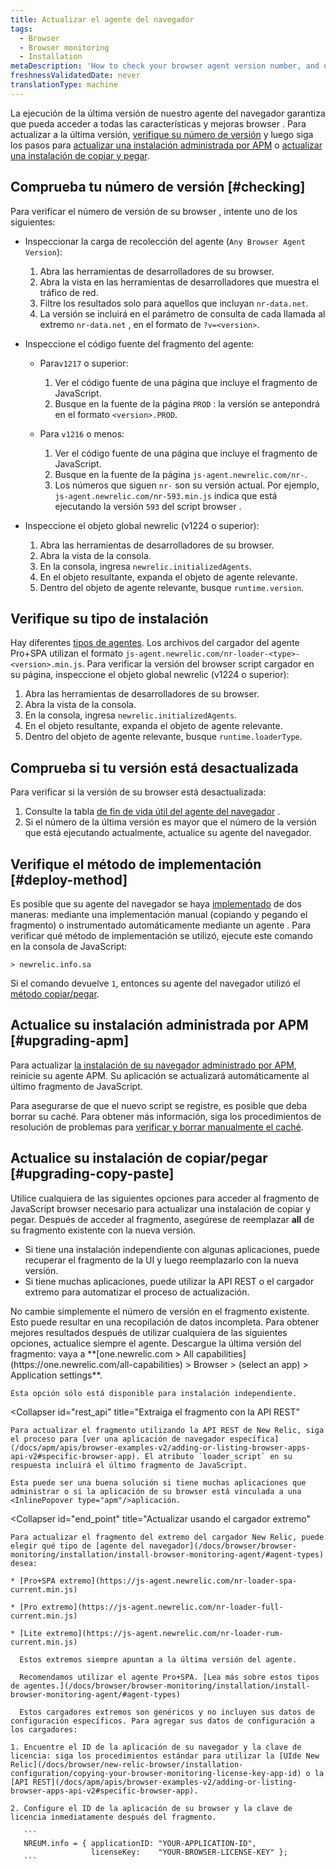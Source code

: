 ```yaml
---
title: Actualizar el agente del navegador
tags:
  - Browser
  - Browser monitoring
  - Installation
metaDescription: 'How to check your browser agent version number, and update to the latest version of the browser agent.'
freshnessValidatedDate: never
translationType: machine
---
```


La ejecución de la última versión de nuestro agente del navegador garantiza que pueda acceder a todas las características y mejoras browser . Para actualizar a la última versión, [verifique su número de versión](#checking) y luego siga los pasos para [actualizar una instalación administrada por APM](#upgrading-apm) o [actualizar una instalación de copiar y pegar](#upgrading-copy-paste).

## Comprueba tu número de versión [#checking]

Para verificar el número de versión de su browser , intente uno de los siguientes:

* Inspeccionar la carga de recolección del agente (`Any Browser Agent Version`):

  1. Abra las herramientas de desarrolladores de su browser.
  2. Abra la vista en las herramientas de desarrolladores que muestra el tráfico de red.
  3. Filtre los resultados solo para aquellos que incluyan `nr-data.net`.
  4. La versión se incluirá en el parámetro de consulta de cada llamada al extremo `nr-data.net` , en el formato de `?v=<version>`.

* Inspeccione el código fuente del fragmento del agente:

  * Para`v1217` o superior:

    1. Ver el código fuente de una página que incluye el fragmento de JavaScript.
    2. Busque en la fuente de la página `PROD` : la versión se antepondrá en el formato `<version>.PROD`.

  * Para `v1216` o menos:

    1. Ver el código fuente de una página que incluye el fragmento de JavaScript.
    2. Busque en la fuente de la página `js-agent.newrelic.com/nr-`.
    3. Los números que siguen `nr-` son su versión actual. Por ejemplo, `js-agent.newrelic.com/nr-593.min.js` indica que está ejecutando la versión `593` del script browser .

* Inspeccione el objeto global newrelic (v1224 o superior):

  1. Abra las herramientas de desarrolladores de su browser.
  2. Abra la vista de la consola.
  3. En la consola, ingresa `newrelic.initializedAgents`.
  4. En el objeto resultante, expanda el objeto de agente relevante.
  5. Dentro del objeto de agente relevante, busque `runtime.version`.

## Verifique su tipo de instalación

Hay diferentes [tipos de agentes](/docs/browser/browser-monitoring/installation/install-browser-monitoring-agent#agent-types). Los archivos del cargador del agente Pro+SPA utilizan el formato `js-agent.newrelic.com/nr-loader-<type>-<version>.min.js`. Para verificar la versión del browser script cargador en su página, inspeccione el objeto global newrelic (v1224 o superior):

1. Abra las herramientas de desarrolladores de su browser.
2. Abra la vista de la consola.
3. En la consola, ingresa `newrelic.initializedAgents`.
4. En el objeto resultante, expanda el objeto de agente relevante.
5. Dentro del objeto de agente relevante, busque `runtime.loaderType`.

## Comprueba si tu versión está desactualizada

Para verificar si la versión de su browser está desactualizada:

1. Consulte la tabla [de fin de vida útil del agente del navegador](/docs/browser/browser-monitoring/getting-started/browser-agent-eol-policy/) .
2. Si el número de la última versión es mayor que el número de la versión que está ejecutando actualmente, actualice su agente del navegador.

## Verifique el método de implementación [#deploy-method]

Es posible que su agente del navegador se haya [implementado](/docs/browser/browser-monitoring/installation/install-browser-monitoring-agent/#options) de dos maneras: mediante una implementación manual (copiando y pegando el fragmento) o instrumentado automáticamente mediante un agente <InlinePopover type="apm"/>. Para verificar qué método de implementación se utilizó, ejecute este comando en la consola de JavaScript:

```
> newrelic.info.sa
```

Si el comando devuelve `1`, entonces su agente del navegador utilizó el [método copiar/pegar](#upgrading-copy-paste).

## Actualice su instalación administrada por APM [#upgrading-apm]

Para actualizar [la instalación de su navegador administrado por APM](/docs/browser/browser-monitoring/installation/install-browser-monitoring-agent/#options), reinicie su agente APM. Su aplicación se actualizará automáticamente al último fragmento de JavaScript.

Para asegurarse de que el nuevo script se registre, es posible que deba borrar su caché. Para obtener más información, siga los procedimientos de resolución de problemas para [verificar y borrar manualmente el caché](/docs/browser/new-relic-browser/troubleshooting/troubleshooting-browser-monitoring-installation#manual_check_cache).

## Actualice su instalación de copiar/pegar [#upgrading-copy-paste]

Utilice cualquiera de las siguientes opciones para acceder al fragmento de JavaScript browser necesario para actualizar una instalación de copiar y pegar. Después de acceder al fragmento, asegúrese de reemplazar <DNT>**all**</DNT> de su fragmento existente con la nueva versión.

* Si tiene una instalación independiente con algunas aplicaciones, puede recuperar el fragmento de la UI y luego reemplazarlo con la nueva versión.
* Si tiene muchas aplicaciones, puede utilizar la API REST o el cargador extremo para automatizar el proceso de actualización.

<Callout variant="caution">
  No cambie simplemente el número de versión en el fragmento existente. Esto puede resultar en una recopilación de datos incompleta. Para obtener mejores resultados después de utilizar cualquiera de las siguientes opciones, actualice siempre el agente.
</Callout>

<CollapserGroup>
  <Collapser
    id="snippet"
    title="Recuperar el fragmento de la UI"
  >
    Descargue la última versión del fragmento: vaya a <DNT>**[one.newrelic.com > All capabilities](https://one.newrelic.com/all-capabilities) > Browser > (select an app) > Application settings**</DNT>.

    Esta opción sólo está disponible para instalación independiente.
  </Collapser>

  <Collapser
    id="rest_api"
    title="Extraiga el fragmento con la API REST"
  >
    Para actualizar el fragmento utilizando la API REST de New Relic, siga el proceso para [ver una aplicación de navegador específica](/docs/apm/apis/browser-examples-v2/adding-or-listing-browser-apps-api-v2#specific-browser-app). El atributo `loader_script` en su respuesta incluirá el último fragmento de JavaScript.

    Esta puede ser una buena solución si tiene muchas aplicaciones que administrar o si la aplicación de su browser está vinculada a una <InlinePopover type="apm"/>aplicación.
  </Collapser>

  <Collapser
    id="end_point"
    title="Actualizar usando el cargador extremo"
  >
    Para actualizar el fragmento del extremo del cargador New Relic, puede elegir qué tipo de [agente del navegador](/docs/browser/browser-monitoring/installation/install-browser-monitoring-agent/#agent-types) desea:

    * [Pro+SPA extremo](https://js-agent.newrelic.com/nr-loader-spa-current.min.js)

    * [Pro extremo](https://js-agent.newrelic.com/nr-loader-full-current.min.js)

    * [Lite extremo](https://js-agent.newrelic.com/nr-loader-rum-current.min.js)

      Estos extremos siempre apuntan a la última versión del agente.

      Recomendamos utilizar el agente Pro+SPA. [Lea más sobre estos tipos de agentes.](/docs/browser/browser-monitoring/installation/install-browser-monitoring-agent/#agent-types)

      Estos cargadores extremos son genéricos y no incluyen sus datos de configuración específicos. Para agregar sus datos de configuración a los cargadores:

    1. Encuentre el ID de la aplicación de su navegador y la clave de licencia: siga los procedimientos estándar para utilizar la [UIde New Relic](/docs/browser/new-relic-browser/installation-configuration/copying-your-browser-monitoring-license-key-app-id) o la [API REST](/docs/apm/apis/browser-examples-v2/adding-or-listing-browser-apps-api-v2#specific-browser-app).

    2. Configure el ID de la aplicación de su browser y la clave de licencia inmediatamente después del fragmento.

       ```
       NREUM.info = { applicationID: "YOUR-APPLICATION-ID",
                      licenseKey:    "YOUR-BROWSER-LICENSE-KEY" };
       ```
  </Collapser>
</CollapserGroup>
